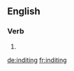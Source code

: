 ==English==

===Verb===
{{head|en}}

# {{present participle of|indite}}

[[de:inditing]]
[[fr:inditing]]